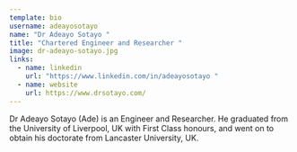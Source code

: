 ```yaml
---
template: bio
username: adeayosotayo
name: "Dr Adeayo Sotayo "
title: "Chartered Engineer and Researcher "
image: dr-adeayo-sotayo.jpg
links:
  - name: linkedin
    url: "https://www.linkedin.com/in/adeayosotayo "
  - name: website
    url: https://www.drsotayo.com/
---
```

Dr Adeayo Sotayo (Ade) is an Engineer and Researcher. He graduated from the University of Liverpool, UK with First Class honours, and went on to obtain his doctorate from Lancaster University, UK.